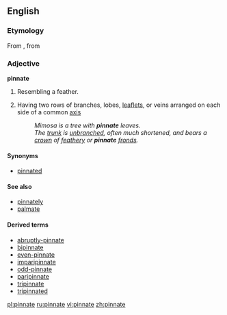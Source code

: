 ==English==

===Etymology===
From {{L.}} {{term|pinnatus|pinnātus|lang=la|[[feathered]]}}, from {{term|pinna|lang=la||[[feather]]}}

===Adjective===
'''pinnate'''

# Resembling a feather.
# {{botany}} Having two rows of branches, lobes, [[leaflet]]s, or veins arranged on each side of a common [[axis]]
#: ''Mimosa is a tree with '''pinnate''' leaves.''
#: ''The [[trunk]] is [[unbranched]], often much shortened, and bears a [[crown]] of [[feathery]] or '''pinnate''' [[fronds]].''

====Synonyms====
*[[pinnated]]

====See also====
*[[pinnately]]
*[[palmate]]

====Derived terms====
*[[abruptly-pinnate]]
*[[bipinnate]]
*[[even-pinnate]]
*[[imparipinnate]]
*[[odd-pinnate]]
*[[paripinnate]]
*[[tripinnate]]
*[[tripinnated]]

[[pl:pinnate]]
[[ru:pinnate]]
[[vi:pinnate]]
[[zh:pinnate]]